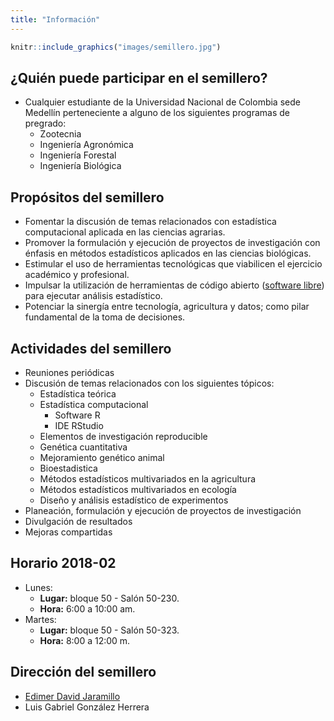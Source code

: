 ```yaml
---
title: "Información"
---
```


```r
knitr::include_graphics("images/semillero.jpg")
```

## ¿Quién puede participar en el semillero?

  - Cualquier estudiante de la Universidad Nacional de Colombia sede Medellín perteneciente a alguno de los siguientes programas de pregrado:
      - Zootecnia
      - Ingeniería Agronómica
      - Ingeniería Forestal
      - Ingeniería Biológica

## Propósitos del semillero  

  - Fomentar la discusión de temas relacionados con estadística computacional aplicada en las ciencias agrarias.
  - Promover la formulación y ejecución de proyectos de investigación con énfasis en métodos estadísticos aplicados en las ciencias biológicas.
  - Estimular el uso de herramientas tecnológicas que viabilicen el ejercicio académico y profesional.
  - Impulsar la utilización de herramientas de código abierto ([software libre](https://en.wikipedia.org/wiki/Free_software)) para ejecutar análisis estadístico.
  - Potenciar la sinergía entre tecnología, agricultura y datos; como pilar fundamental de la toma de decisiones.

## Actividades del semillero

  - Reuniones periódicas
  - Discusión de temas relacionados con los siguientes tópicos:
      - Estadística teórica
      - Estadística computacional
          - Software R
          - IDE RStudio
      - Elementos de investigación reproducible    
      - Genética cuantitativa
      - Mejoramiento genético animal
      - Bioestadistica
      - Métodos estadísticos multivariados en la agricultura
      - Métodos estadísticos multivariados en ecología
      - Diseño y análisis estadístico de experimentos
  - Planeación, formulación y ejecución de proyectos de investigación
  - Divulgación de resultados
  - Mejoras compartidas

## Horario 2018-02

  - Lunes:
      - **Lugar:** bloque 50 - Salón 50-230.
      - **Hora:**  6:00 a 10:00 am.
  - Martes:
      - **Lugar:** bloque 50 - Salón 50-323.
      - **Hora:**  8:00 a 12:00 m.      

## Dirección del semillero

  - [Edimer David Jaramillo](https://edimer.github.io/)
  - Luis Gabriel González Herrera